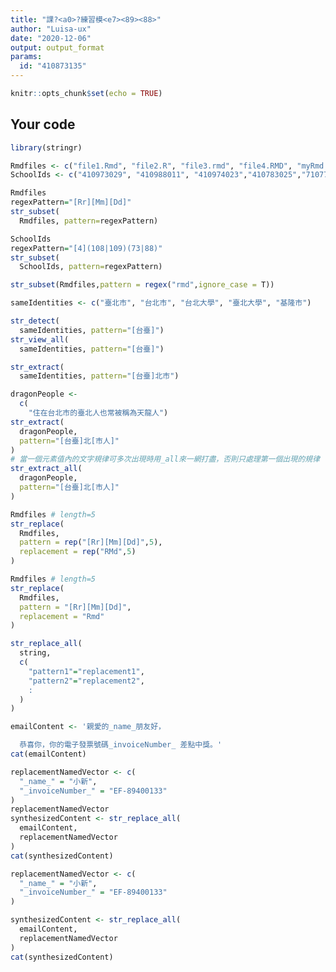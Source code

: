 ---
title: "課?<a0>?練習模<e7><89><88>"
author: "Luisa-ux"
date: "2020-12-06"
output: output_format
params:
  id: "410873135"
---

```{r setup, include=FALSE}
knitr::opts_chunk$set(echo = TRUE)
```

## Your code
```{r}
library(stringr)
```


```{r}
Rmdfiles <- c("file1.Rmd", "file2.R", "file3.rmd", "file4.RMD", "myRmd.R")
SchoolIds <- c("410973029", "410988011", "410974023","410783025","710773022","410788021","410673124","410873051","49988001")
```
```{r}
Rmdfiles
regexPattern="[Rr][Mm][Dd]"
str_subset(
  Rmdfiles, pattern=regexPattern)
```

```{r}
SchoolIds
regexPattern="[4](108|109)(73|88)"
str_subset(
  SchoolIds, pattern=regexPattern)
```

```{r}
str_subset(Rmdfiles,pattern = regex("rmd",ignore_case = T))
```

```{r}
sameIdentities <- c("臺北市", "台北市", "台北大學", "臺北大學", "基隆市")

str_detect(
  sameIdentities, pattern="[台臺]")
str_view_all(
  sameIdentities, pattern="[台臺]")
```
```{r}
str_extract(
  sameIdentities, pattern="[台臺]北市")
```

```{r}
dragonPeople <-
  c(
    "住在台北市的臺北人也常被稱為天龍人")
str_extract(
  dragonPeople,
  pattern="[台臺]北[市人]"
)
# 當一個元素值內的文字規律可多次出現時用_all來一網打盡，否則只處理第一個出現的規律
str_extract_all(
  dragonPeople,
  pattern="[台臺]北[市人]"
)
```


```{r}

Rmdfiles # length=5
str_replace(
  Rmdfiles,
  pattern = rep("[Rr][Mm][Dd]",5),
  replacement = rep("RMd",5)
)
```

```{r}
Rmdfiles # length=5
str_replace(
  Rmdfiles,
  pattern = "[Rr][Mm][Dd]",
  replacement = "Rmd"
)
```

```{r}
str_replace_all(
  string,
  c(
    "pattern1"="replacement1",
    "pattern2"="replacement2",
    :
  )
)
```

```{r}
emailContent <- '親愛的_name_朋友好，

  恭喜你，你的電子發票號碼_invoiceNumber_ 差點中獎。'
cat(emailContent)
```

```{r}
replacementNamedVector <- c(
  "_name_" = "小新",
  "_invoiceNumber_" = "EF-89400133"
)
replacementNamedVector
synthesizedContent <- str_replace_all(
  emailContent,
  replacementNamedVector
)
cat(synthesizedContent)
```

```{r}
replacementNamedVector <- c(
  "_name_" = "小新",
  "_invoiceNumber_" = "EF-89400133"
)

synthesizedContent <- str_replace_all(
  emailContent,
  replacementNamedVector
)
cat(synthesizedContent)
```

